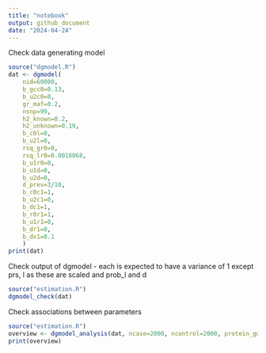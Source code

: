 ```yaml
---
title: "notebook"
output: github_document
date: "2024-04-24"
---
```

Check data generating model
```r
source("dgmodel.R")
dat <- dgmodel(
    nid=60000, 
    b_gcc0=0.13,
    b_u2c0=0,
    gr_maf=0.2,
    nsnp=99,
    h2_known=0.2,
    h2_unknown=0.19,
    b_c0l=0,
    b_u2l=0,
    rsq_gr0=0,
    rsq_lr0=0.0016068,
    b_u1r0=0,
    b_u1d=0,
    b_u2d=0,
    d_prev=3/10,
    b_c0c1=1,
    b_u2c1=0,
    b_dc1=1,
    b_r0r1=1,
    b_u1r1=0,
    b_dr1=0,
    b_dx1=0.1
    ) 
print(dat)
```

Check output of dgmodel - each is expected to have a variance of 1 except prs, l as these are scaled and prob_l and d
```r
source("estimation.R")
dgmodel_check(dat)
```
Check associations between parameters
```r
source("estimation.R")
overview <- dgmodel_analysis(dat, ncase=2000, ncontrol=2000, protein_gwas=10000, prot="prot", iteration=1)
print(overview)
```

